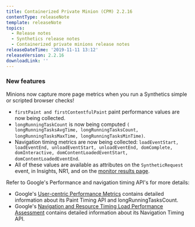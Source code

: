 ```yaml
---
title: Containerized Private Minion (CPM) 2.2.16
contentType: releaseNote
template: releaseNote
topics:
  - Release notes
  - Synthetics release notes
  - Containerized private minions release notes
releaseDateTime: '2019-11-11 13:12'
releaseVersion: 2.2.16
downloadLink: ''
---
```


### New features

Minions now capture more page metrics when you run a Synthetics simple or scripted browser checks!

* `firstPaint and firstContentfulPaint` paint performance values are now being collected.
* `longRunningTaskCount` is now being computed `( longRunningTasksAvgTime, longRunningTasksCount, longRunningTasksMaxTime, longRunningTasksMinTime)`.
* Navigation timing metrics are now being collected: `loadEventStart, loadEventEnd, unloadEventStart, unloadEventEnd, domComplete, domInteractive, domContentLoadedEventStart, domContentLoadedEventEnd`.
* All of these values are available as attributes on the `SyntheticRequest` event, in Insights, NR1, and on the [monitor results page](https://docs.newrelic.com/docs/synthetics/new-relic-synthetics/using-monitors/view-monitor-results#finding).

Refer to Google's Performance and navigation timing API's for more details:

* Google's [User-centric Performance Metrics](https://developers.google.com/web/fundamentals/performance/user-centric-performance-metrics) contains detailed information about its Paint Timing API and longRunningTasksCount.
* Google's [Navigation and Resource Timing Load Performance Assessment](https://developers.google.com/web/fundamentals/performance/navigation-and-resource-timing) contains detailed information about its Navigation Timing API.
